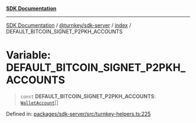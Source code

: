 [**SDK Documentation**](../../../../README.mdx)

***

[SDK Documentation](../../../../packages.mdx) / [@turnkey/sdk-server](../../README.mdx) / [index](../README.mdx) / DEFAULT\_BITCOIN\_SIGNET\_P2PKH\_ACCOUNTS

# Variable: DEFAULT\_BITCOIN\_SIGNET\_P2PKH\_ACCOUNTS

> `const` **DEFAULT\_BITCOIN\_SIGNET\_P2PKH\_ACCOUNTS**: [`WalletAccount`](../interfaces/WalletAccount.mdx)[]

Defined in: [packages/sdk-server/src/turnkey-helpers.ts:225](https://github.com/tkhq/sdk/blob/fd49bfe86475c8603b3eb385aa101efa36fa32fc/packages/sdk-server/src/turnkey-helpers.ts#L225)
